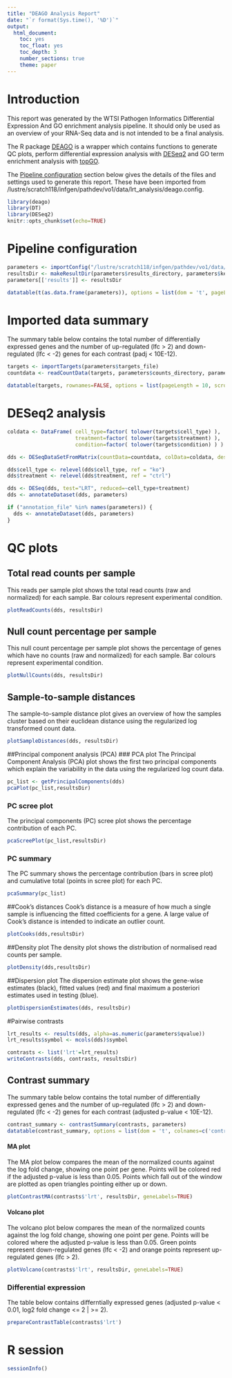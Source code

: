 ```yaml
---
title: "DEAGO Analysis Report"
date: "`r format(Sys.time(), '%D')`"
output:
  html_document:
    toc: yes
    toc_float: yes
    toc_depth: 3  
    number_sections: true
    theme: paper
---
```


<style>
table {
  white-space: nowrap;
}
</style>

# Introduction

This report was generated by the WTSI Pathogen Informatics Differential Expression And GO enrichment analysis pipeline. It should only be used as an overview of your RNA-Seq data and is not intended to be a final analysis.

The R package [DEAGO](https://github.com/vaofford/deago) is a wrapper which contains functions to generate QC plots, perform differential expression analysis with [DESeq2](http://bioconductor.org/packages/release/bioc/html/DESeq2.html) and GO term enrichment analysis with [topGO](http://bioconductor.org/packages/release/bioc/html/topGO.html).

The [Pipeline configuration](#Pipeline configuration) section below gives the details of the files and settings used to generate this report.  These have been imported from /lustre/scratch118/infgen/pathdev/vo1/data/lrt_analysis/deago.config.

```r
library(deago)
library(DT)
library(DESeq2)
knitr::opts_chunk$set(echo=TRUE)
```

# Pipeline configuration 
```r
parameters <- importConfig("/lustre/scratch118/infgen/pathdev/vo1/data/lrt_analysis/deago.config")
resultsDir <- makeResultDir(parameters$results_directory, parameters$keep_images)
parameters[['results']] <- resultsDir
```

```r
datatable(t(as.data.frame(parameters)), options = list(dom = 't', pageLength = 20), colnames=c('parameter', 'value'))
```

# Imported data summary

The summary table below contains the total number of differentially expressed genes and the number of up-regulated (lfc > 2) and down-regulated (lfc < -2) genes for each contrast (padj < 10E-12).

```r
targets <- importTargets(parameters$targets_file)
countdata <- readCountData(targets, parameters$counts_directory, parameters$gene_ids, data_column=7, skip=1, sep='\t')
```

```r
datatable(targets, rownames=FALSE, options = list(pageLength = 10, scrollX = TRUE, scrollCollapse = TRUE, columnDefs = list(list(className = 'dt-center', targets = 0:ncol(targets)-1))))
```


# DESeq2 analysis
```r
coldata <- DataFrame( cell_type=factor( tolower(targets$cell_type) ),
                      treatment=factor( tolower(targets$treatment) ),
                      condition=factor( tolower(targets$condition) ) )

dds <- DESeqDataSetFromMatrix(countData=countdata, colData=coldata, design=~cell_type+treatment+cell_type:treatment)

dds$cell_type <- relevel(dds$cell_type, ref = "ko")
dds$treatment <- relevel(dds$treatment, ref = "ctrl")

dds <- DESeq(dds, test="LRT", reduced=~cell_type+treatment)
dds <- annotateDataset(dds, parameters)
```

```r
if ("annotation_file" %in% names(parameters)) {
  dds <- annotateDataset(dds, parameters)
}
```

# QC plots
## Total read counts per sample
This reads per sample plot shows the total read counts (raw and normalized) for each sample. Bar colours represent experimental condition.
```r
plotReadCounts(dds, resultsDir)
```

## Null count percentage per sample
This null count percentage per sample plot shows the percentage of genes which have no counts (raw and normalized) for each sample. Bar colours represent experimental condition.
```r
plotNullCounts(dds, resultsDir)
```

## Sample-to-sample distances
The sample-to-sample distance plot gives an overview of how the samples cluster based on their euclidean distance using the regularized log transformed count data.
```r
plotSampleDistances(dds, resultsDir)
```

##Principal component analysis (PCA)
### PCA plot
The Principal Component Analysis (PCA) plot shows the first two principal components which explain the variability in the data using the regularized log count data.  
```r
pc_list <- getPrincipalComponents(dds)
pcaPlot(pc_list,resultsDir)
```

### PC scree plot
The principal components (PC) scree plot shows the percentage contribution of each PC. 
```r
pcaScreePlot(pc_list,resultsDir)
```

### PC summary
The PC summary shows the percentage contribution (bars in scree plot) and cumulative total (points in scree plot) for each PC.
```r
pcaSummary(pc_list)
```

##Cook's distances
Cook's distance is a measure of how much a single sample is influencing the fitted coefficients for a gene. A large value of Cook's distance is intended to indicate an outlier count. 
```r
plotCooks(dds,resultsDir)
```

##Density plot
The density plot shows the distribution of normalised read counts per sample.
```r
plotDensity(dds,resultsDir)
```

##Dispersion plot
The dispersion estimate plot shows the gene-wise estimates (black), fitted values (red) and final maximum a posteriori estimates used in testing (blue).
```r
plotDispersionEstimates(dds, resultsDir)
```

#Pairwise contrasts

```r
lrt_results <- results(dds, alpha=as.numeric(parameters$qvalue))
lrt_results$symbol <- mcols(dds)$symbol

contrasts <- list('lrt'=lrt_results)
writeContrasts(dds, contrasts, resultsDir)
```

## Contrast summary

The summary table below contains the total number of differentially expressed genes and the number of up-regulated (lfc > 2) and down-regulated (lfc < -2) genes for each contrast (adjusted p-value < 10E-12).

```r
contrast_summary <- contrastSummary(contrasts, parameters)
datatable(contrast_summary, options = list(dom = 't', colnames=c('contrast', 'up-regulated','down-regulated','total'), columnDefs = list(list(className = 'dt-center', targets = 1:ncol(contrast_summary)))))
```

#### MA plot
The MA plot below compares the mean of the normalized counts against the log fold change, showing one point per gene.  Points will be colored red if the adjusted p-value is less than 0.05. Points which fall out of the window are plotted as open triangles pointing either up or down.
```r
plotContrastMA(contrasts$'lrt', resultsDir, geneLabels=TRUE)
```

#### Volcano plot
The volcano plot below compares the mean of the normalized counts against the log fold change, showing one point per gene.  Points will be colored where the adjusted p-value is less than 0.05. Green points represent down-regulated genes (lfc < -2) and orange points represent up-regulated genes (lfc > 2).
```r
plotVolcano(contrasts$'lrt', resultsDir, geneLabels=TRUE)
```

### Differential expression
The table below contains differntially expressed genes (adjusted p-value < 0.01, log2 fold change <= 2 | >= 2).
```r
prepareContrastTable(contrasts$'lrt')
```

# R session
```r
sessionInfo()
```

